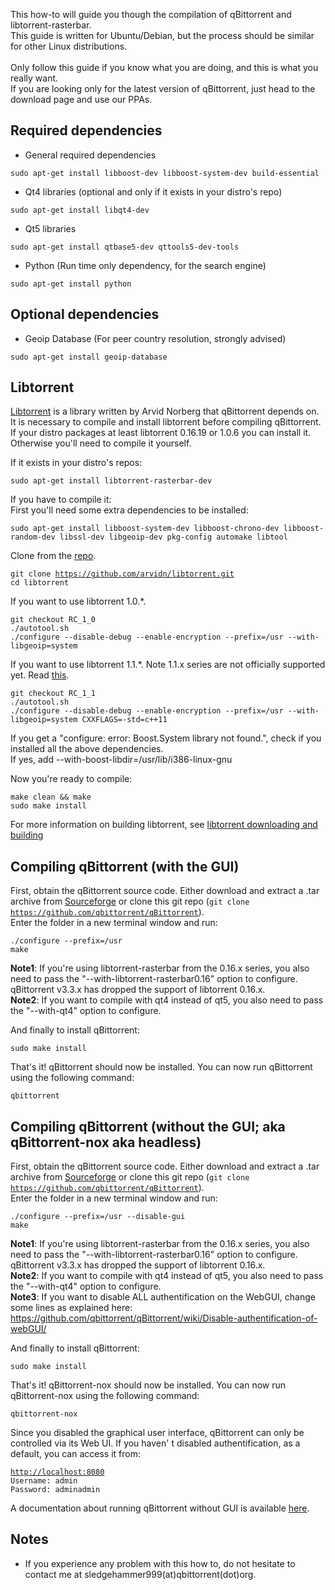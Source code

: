 This how-to will guide you though the compilation of qBittorrent and libtorrent-rasterbar.<br />This guide is written for Ubuntu/Debian, but the process should be similar for other Linux distributions.<br /><br />Only follow this guide if you know what you are doing, and this is what you really want.<br />If you are looking only for the latest version of qBittorrent, just head to the download page and use our PPAs.

== Required dependencies ==
* General required dependencies
 sudo apt-get install libboost-dev libboost-system-dev build-essential

* Qt4 libraries (optional and only if it exists in your distro's repo)
 sudo apt-get install libqt4-dev

* Qt5 libraries
 sudo apt-get install qtbase5-dev qttools5-dev-tools

* Python (Run time only dependency, for the search engine)
 sudo apt-get install python

== Optional dependencies ==

* Geoip Database (For peer country resolution, strongly advised)
 sudo apt-get install geoip-database

== Libtorrent ==
[http://libtorrent.org/ Libtorrent] is a library written by Arvid Norberg that qBittorrent depends on. It is necessary to compile and install libtorrent before compiling qBittorrent.
If your distro packages at least libtorrent 0.16.19 or 1.0.6 you can install it. Otherwise you'll need to compile it yourself.

If it exists in your distro's repos:
 sudo apt-get install libtorrent-rasterbar-dev

If you have to compile it:
<br />First you'll need some extra dependencies to be installed:
 sudo apt-get install libboost-system-dev libboost-chrono-dev libboost-random-dev libssl-dev libgeoip-dev pkg-config automake libtool

Clone from the [https://github.com/arvidn/libtorrent repo].
 git clone https://github.com/arvidn/libtorrent.git
 cd libtorrent

If you want to use libtorrent 1.0.*.
 git checkout RC_1_0
 ./autotool.sh
 ./configure --disable-debug --enable-encryption --prefix=/usr --with-libgeoip=system

If you want to use libtorrent 1.1.*. Note 1.1.x series are not officially supported yet. Read [https://github.com/qbittorrent/qBittorrent/issues/5888#issuecomment-257685779 this].
 git checkout RC_1_1
 ./autotool.sh
 ./configure --disable-debug --enable-encryption --prefix=/usr --with-libgeoip=system CXXFLAGS=-std=c++11

If you get a "configure: error: Boost.System library not found.", check if you installed all the above dependencies. <br/>If yes, add --with-boost-libdir=/usr/lib/i386-linux-gnu

Now you're ready to compile:
 make clean && make
 sudo make install

For more information on building libtorrent, see [http://www.rasterbar.com/products/libtorrent/building.html libtorrent downloading and building]

== Compiling qBittorrent (with the GUI) ==
First, obtain the qBittorrent source code. Either download and extract a .tar archive from [http://sourceforge.net/projects/qbittorrent/files/qbittorrent/ Sourceforge] or clone this git repo (<code>git clone https://github.com/qbittorrent/qBittorrent</code>).
<br />Enter the folder in a new terminal window and run:
 ./configure --prefix=/usr
 make

'''Note1''': If you're using libtorrent-rasterbar from the 0.16.x series, you also need to pass the "--with-libtorrent-rasterbar0.16" option to configure. qBittorrent v3.3.x has dropped the support of libtorrent 0.16.x.
<br />'''Note2''': If you want to compile with qt4 instead of qt5, you also need to pass the "--with-qt4" option to configure. 

And finally to install qBittorrent:
 sudo make install

That's it! qBittorrent should now be installed. You can now run qBittorrent using the following command:
 qbittorrent

== Compiling qBittorrent (without the GUI; aka qBittorrent-nox aka headless) ==
First, obtain the qBittorrent source code. Either download and extract a .tar archive from [http://sourceforge.net/projects/qbittorrent/files/qbittorrent/ Sourceforge] or clone this git repo (<code>git clone https://github.com/qbittorrent/qBittorrent</code>).
<br />Enter the folder in a new terminal window and run:
 ./configure --prefix=/usr --disable-gui
 make

'''Note1''': If you're using libtorrent-rasterbar from the 0.16.x series, you also need to pass the "--with-libtorrent-rasterbar0.16" option to configure. qBittorrent v3.3.x has dropped the support of libtorrent 0.16.x.
<br />'''Note2''': If you want to compile with qt4 instead of qt5, you also need to pass the "--with-qt4" option to configure.
<br />'''Note3''': If you want to disable ALL authentification on the WebGUI, change some lines as explained here: https://github.com/qbittorrent/qBittorrent/wiki/Disable-authentification-of-webGUI/

And finally to install qBittorrent:
 sudo make install

That's it! qBittorrent-nox should now be installed. You can now run qBittorrent-nox using the following command:
 qbittorrent-nox

Since you disabled the graphical user interface, qBittorrent can only be controlled via its Web UI. If you haven' t disabled authentification, as a default, you can access it from:
 http://localhost:8080
 Username: admin
 Password: adminadmin

A documentation about running qBittorrent without GUI is available [[Running-qBittorrent-without-X-server|here]].

== Notes ==
* If you experience any problem with this how to, do not hesitate to contact me at sledgehammer999(at)qbittorrent(dot)org.